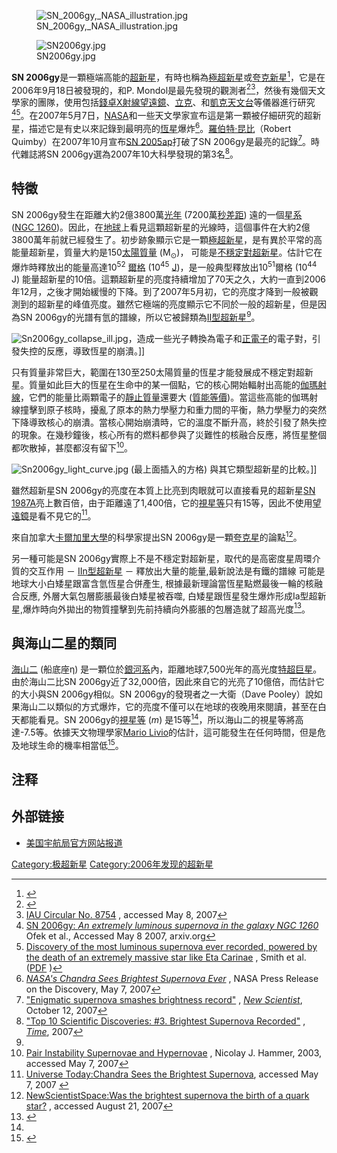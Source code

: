 {{Infobox Supernova
| name = SN 2006gy
| image = [[Image:Sn2006gy_CHANDRA_x-ray.jpg|300px]]
| caption = SN 2006gy和所在星系[[NGC_1260|NGC 1260]]的核心，此照片由[[钱德拉X射线天文台|钱德拉X射线天文台]]所摄。NGC 1260的星系核在左下方而SN 2006gy在右上方。
| epoch = [[J2000|J2000]]
| type = [[不稳定对超新星|不稳定对超新星]]
| SNRtype = N/A
| host = [[NGC_1260|NGC 1260]]
| constellation = [[英仙座|英仙座]]
| ra = 03h 17m 27.10s<ref name="List" />
| dec = +41º 24' 19.50"<ref name="List" />
| gal = 150.2568 -13.5916
| discovery = 2006年9月18日
| iauc = N/A
| mag_v = +14.2
| distance = 268,000,000[[光年|光年]]（72[[秒差距|Mpc]]）{{Citation needed|date=January 2011}}
| progenitor = NGC 1260星系中的极超巨星
| progenitor_type = Hypergiant Star
| b-v = -0.50 ~ +1.60
| notes = is located 2.0" W and 0.4" N of the center of [[NGC_1260|NGC 1260]].
}}
[[Image:SN_2006gy,_NASA_illustration.jpg|thumb]] 

[[File:SN2006gy.jpg|thumb]]

'''SN 2006gy'''是一顆極端高能的[[超新星|超新星]]，有時也稱為[[極超新星|極超新星]]或[[夸克新星|夸克新星]]<ref name="newmech">{{Cite web |url=http://adsabs.harvard.edu/abs/2008AAS...212.6401L |title=Superluminous Supernovae SN2006gy, SN2005gj and SN2005ap: Signs for a New Explosion Mechanism |accessdate=2012-11-02 |archive-date=2017-03-01 |archive-url=https://web.archive.org/web/20170301143516/http://adsabs.harvard.edu/abs/2008AAS...212.6401L |dead-url=no }}</ref>，它是在2006年9月18日被發現的，{{le|羅伯特·昆比|Robert Quimby}}和P. Mondol是最先發現的觀測者<ref name="List">{{cite web | url = http://www.cbat.eps.harvard.edu/lists/Supernovae.html | title = List of Supernovae | accessdate = 2011-01-08 | archive-date = 2019-10-10 | archive-url = https://web.archive.org/web/20191010194534/http://www.cbat.eps.harvard.edu/lists/Supernovae.html | dead-url = no }}</ref><ref name="IAU8754">[http://astro.berkeley.edu/~bait/2006/sn2006gr.html IAU Circular No. 8754] {{Wayback|url=http://astro.berkeley.edu/~bait/2006/sn2006gr.html |date=20070510070504 }}, accessed May 8, 2007</ref>，然後有幾個天文學家的團隊，使用包括[[钱德拉X射线天文台|錢卓X射線望遠鏡]]、[[立克天文台|立克]]、和[[凱克望遠鏡|凱克]][[天文台|天文台]]等儀器進行研究<ref name="Ofek">[http://arxiv.org/abs/astro-ph/0612408v2 SN 2006gy: ''An extremely luminous supernova in the galaxy NGC 1260''] {{Wayback|url=http://arxiv.org/abs/astro-ph/0612408v2 |date=20161118184035 }} Ofek et al., Accessed May 8 2007, arxiv.org</ref><ref name="Smith">[http://arxiv.org/abs/astro-ph/0612617 Discovery of the most luminous supernova ever recorded, powered by the death of an extremely massive star like Eta Carinae] {{Wayback|url=http://arxiv.org/abs/astro-ph/0612617 |date=20140531084920 }}, Smith et al. ([http://arxiv.org/pdf/astro-ph/0612617v3 PDF] {{Wayback|url=http://arxiv.org/pdf/astro-ph/0612617v3 |date=20170510152806 }})</ref>。在2007年5月7日，[[NASA|NASA]]和一些天文學家宣布這是第一顆被仔細研究的超新星，描述它是有史以來記錄到最明亮的[[恆星|恆星]]爆炸<ref name="NASA 2007-05-07">[http://www.nasa.gov/mission_pages/chandra/news/chandra_bright_supernova.html ''NASA's Chandra Sees Brightest Supernova Ever''] {{Wayback|url=http://www.nasa.gov/mission_pages/chandra/news/chandra_bright_supernova.html |date=20170705122700 }}, NASA Press Release on the Discovery, May 7, 2007</ref>。[[羅伯特·昆比|羅伯特·昆比]]（Robert Quimby）在2007年10月宣布[[SN_2005ap|SN 2005ap]]打破了SN 2006gy是最亮的記錄<ref>[http://space.newscientist.com/channel/astronomy/dn12778-enigmatic-supernova-smashes-brightness-record.html "Enigmatic supernova smashes brightness record"] {{Wayback|url=http://space.newscientist.com/channel/astronomy/dn12778-enigmatic-supernova-smashes-brightness-record.html |date=20080427140943 }}, ''[[New_Scientist|New Scientist]]'', October 12, 2007</ref>。時代雜誌將SN 2006gy選為2007年10大科學發現的第3名<ref>[http://www.time.com/time/specials/2007/top10/article/0,30583,1686204_1686252_1690931,00.html "Top 10 Scientific Discoveries: #3. Brightest Supernova Recorded"] {{Wayback|url=http://www.time.com/time/specials/2007/top10/article/0,30583,1686204_1686252_1690931,00.html |date=20090428090039 }}, ''[[Time_(magazine)|Time]]'', 2007</ref>。

== 特徵 ==

SN 2006gy發生在距離大約2億3800萬[[光年|光年]] (7200萬[[秒差距|秒差距]]) 遠的一個[[星系|星系]] ([[NGC_1260|NGC 1260]])。因此，在[[地球|地球]]上看見這顆超新星的光線時，這個事件在大約2億3800萬年前就已經發生了。初步跡象顯示它是一顆[[極超新星|極超新星]]，是有異於平常的高能量超新星，質量大約是150[[太陽質量|太陽質量]] (M<sub>⊙</sub>)，
可能是[[不穩定對超新星|不穩定對超新星]]。估計它在爆炸時釋放出的能量高達10<sup>52</sup> [[爾格|爾格]] (10<sup>45</sup> [[焦耳|J]])，是一般典型釋放出10<sup>51</sup>爾格 (10<sup>44</sup> J) 能量超新星的10倍。這顆超新星的亮度持續增加了70天之久，大約一直到2006年12月，之後才開始緩慢的下降。到了2007年5月初，它的亮度才降到一般被觀測到的超新星的峰值亮度。雖然它極端的亮度顯示它不同於一般的超新星，但是因為SN 2006gy的光譜有氫的譜線，所以它被歸類為[[II型超新星|II型超新星]]<ref name="Smith"></ref>。

[[Image:Sn2006gy_collapse_ill.jpg|thumb]]，造成一些光子轉換為電子和[[正電子|正電子]]的電子對，引發失控的反應，導致恆星的崩潰。]]

只有質量非常巨大，範圍在130至250太陽質量的恆星才能發展成不穩定對超新星。質量如此巨大的恆星在生命中的某一個點，它的核心開始輻射出高能的[[伽瑪射線|伽瑪射線]]，它們的能量比兩顆電子的[[靜止質量|靜止質量]]還要大 ([[質能等價|質能等價]])。當這些高能的伽瑪射線撞擊到原子核時，擾亂了原本的熱力學壓力和重力間的平衡，熱力學壓力的突然下降導致核心的崩潰。當核心開始崩潰時，它的溫度不斷升高，終於引發了熱失控的現象。在幾秒鐘後，核心所有的燃料都參與了災難性的核融合反應，將恆星整個都吹散掉，甚麼都沒有留下<ref name="Hammer">[http://www.mpa-garching.mpg.de/~hammer/lager/pair.pdf Pair Instability Supernovae and Hypernovae] {{Wayback|url=http://www.mpa-garching.mpg.de/~hammer/lager/pair.pdf |date=20120608135141 }}, Nicolay J. Hammer, 2003, accessed May 7, 2007</ref>。

[[Image:Sn2006gy_light_curve.jpg|thumb]] (最上面插入的方格) 與其它類型超新星的比較。]]

雖然超新星SN 2006gy的亮度在本質上比亮到肉眼就可以直接看見的超新星[[SN_1987A|SN 1987A]]亮上數百倍，由于距離遠了1,400倍，它的[[視星等|視星等]]只有15等，因此不使用[[望遠鏡|望遠鏡]]是看不見它的<ref name="Universetoday">[http://www.universetoday.com/2007/05/07/chandra-sees-the-brightest-supernova/ Universe Today:Chandra Sees the Brightest Supernova], accessed May 7, 2007 {{Wayback|url=http://www.universetoday.com/2007/05/07/chandra-sees-the-brightest-supernova/ |date=20070510050439 }}</ref>。

來自加拿大[[卡爾加里大學|卡爾加里大學]]的科學家提出SN 2006gy是一顆[[夸克星|夸克星]]的論點<ref>[http://space.newscientist.com/article/dn12514-was-the-brightest-supernova-the-birth-of-a-quark-star.html NewScientistSpace:Was the brightest supernova the birth of a quark star?] {{Wayback|url=http://space.newscientist.com/article/dn12514-was-the-brightest-supernova-the-birth-of-a-quark-star.html |date=20070822030538 }}, accessed August 21, 2007</ref>。

另一種可能是SN 2006gy實際上不是不穩定對超新星，取代的是高密度星周環介質的交互作用 － [[II型超新星#IIn型超新星|IIn型超新星]] － 釋放出大量的能量,最新說法是有鐵的譜線 可能是地球大小白矮星跟富含氫恆星合併產生,  根據最新理論當恆星點燃最後一輪的核融合反應, 外層大氣包層膨脹最後白矮星被吞噬, 白矮星跟恆星發生爆炸形成Ia型超新星,爆炸時向外拋出的物質撞擊到先前持續向外膨脹的包層造就了超高光度<ref>{{Cite journal|title=Spectral Evolution of the Extraordinary Type IIn Supernova 2006gy|url=http://stacks.iop.org/0004-637X/709/i=2/a=856|last=Smith|first=Nathan|last2=Chornock|first2=Ryan|date=2010|journal=The Astrophysical Journal|issue=2|doi=10.1088/0004-637x/709/2/856|volume=709|pages=856|issn=0004-637X|last3=Silverman|first3=Jeffrey M.|last4=Filippenko|first4=Alexei V.|last5=Foley|first5=Ryan J.}}</ref>。

== 與海山二星的類同 ==
[[海山二|海山二]] (船底座η) 是一顆位於[[銀河系|銀河系]]內，距離地球7,500光年的高光度[[特超巨星|特超巨星]]。由於海山二比SN 2006gy近了32,000倍，因此來自它的光亮了10億倍，而估計它的大小與SN 2006gy相似。SN 2006gy的發現者之一大衛（Dave Pooley）說如果海山二以類似的方式爆炸，它的亮度不僅可以在地球的夜晚用來閱讀，甚至在白天都能看見。SN 2006gy的[[視星等|視星等]] (''m'') 是15等<ref name= "List"/>，所以海山二的視星等將高達-7.5等。依據天文物理學家[[Mario_Livio|Mario Livio]]的估計，這可能發生在任何時間，但是危及地球生命的機率相當低<ref name="Reuters">{{cite web | last =  | first =  | year = 2007 | url = http://news.com.com/Megastar+explodes+in+brightest+supernova+ever+seen/2100-11397_3-6181997.html | title = Megastar explodes in brightest supernova ever seen | publisher = Reuters | accessdate = 2007-05-07 | archiveurl = https://archive.is/20121209080014/http://news.cnet.com/Megastar-explodes-in-brightest-supernova-ever-seen/2100-11397_3-6181997.html | archivedate = 2012-12-09 | deadurl = yes }}</ref>。

== 注释 ==
{{reflist}}

== 外部链接 ==
* {{En}}[http://www.nasa.gov/mission_pages/chandra/news/chandra_bright_supernova.html 美国宇航局官方网站报道]{{Wayback|url=http://www.nasa.gov/mission_pages/chandra/news/chandra_bright_supernova.html |date=20170705122700 }}

[[Category:极超新星|Category:极超新星]]
[[Category:2006年发现的超新星|Category:2006年发现的超新星]]